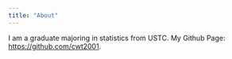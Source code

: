 ```yaml
---
title: "About"
---
```


I am a graduate majoring in statistics from USTC. My Github Page: <https://github.com/cwt2001>. 
